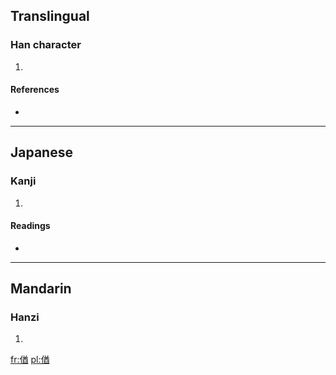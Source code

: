 ==Translingual==

===Han character===
{{Han char|rn=9|rad=人|as=09|sn=11|four=2826<sub>1</sub>|canj=人廿金田 (OTCW)}}

# {{defn|Han|sort=人09}}

====References====
* {{Han ref|kx=0111.100|dkj=00874|dj=0237.090|hdz=10193.030|uh=5064|ud=20580|bh=D461|bd=54369}}

----

==Japanese==

===Kanji===
{{ja-kanji|grade=|rs=人09}}

# {{defn|Japanese|sort=人09}}

====Readings====
* {{ja-readings|on=[[ゆ]] (yu)|kun=[[はべる]] (haberu)}}

----

==Mandarin==

===Hanzi===
{{cmn-hanzi|pin=[[yǒu]] ([[you3]])|wg=yu<sup>3</sup>}}

# {{defn|Mandarin|sort=人09}}

[[fr:偤]]
[[pl:偤]]